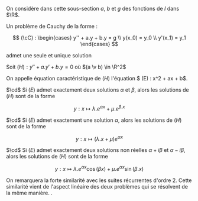 
On considère dans cette sous-section $a$, $b$ et $g$ des fonctions de $I$ dans $\R$.


<Item type='proposition' titre="problème de cauchy d'ordre 1" tag="admis">

Un problème de Cauchy de la forme :

$$
(\cC) : \begin{cases}
y'' + a.y + b.y = g
\\
y(x_0) = y_0
\\
y'(x_1) = y_1
\end{cases}
$$

admet une seule et unique solution
</Item>

<Item type='proposition' titre="solutions de l'équation homogène d'ordre 2" tag="admis">

Soit $(H) : y'' + a.y' + b.y = 0$ où $(a \v b) \in \R^2$

On appelle équation caractéristique de $(H)$ l'équation $ (E) : x^2 + ax + b$.

$\cd$ Si $(E)$ admet exactement deux solutions $\alpha$ et $\beta$, alors les solutions de $(H)$ sont de la forme 

$$
y : x \mapsto \lambda . e^{\alpha x} + \mu . e^{\beta . x}
$$

$\cd$ Si $(E)$ admet exactement une solution $\alpha$, alors les solutions de $(H)$ sont de la forme 

$$
y : x \mapsto (\lambda . x + \mu) e^{\alpha x} 
$$

$\cd$ Si $(E)$ admet exactement deux solutions non réelles $\alpha + i \beta$ et $\alpha - i\beta$, alors les solutions de $(H)$ sont de la forme 

$$
y : x \mapsto \lambda . e^{\alpha x}\cos(\beta x) + \mu .e^{\alpha x} \sin(\beta . x)
$$

</Item>

<Remarque titre=''>

On remarquera la forte similarité avec les suites récurrentes d'ordre 2. Cette similarité vient de l'aspect linéaire des deux problèmes qui se résolvent de la même manière.
.
</Remarque>